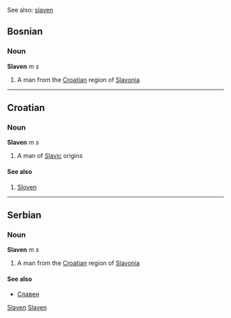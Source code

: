 See also: [[slaven]]

==Bosnian==
===Noun===
'''Slaven''' ''m s''
#A man from the [[Croatian]] region of [[Slavonia]]
[[Category:Bosnian proper nouns|Slaven]]
----

==Croatian==
===Noun===
'''Slaven''' ''m s''
#A man of [[Slavic]] origins
====See also====
#[[Sloven]]
----

==Serbian==
===Noun===
'''Slaven''' ''m s''
#A man from the [[Croatian]] region of [[Slavonia]]
====See also====
*[[Славен]]
[[Category:Serbian proper nouns|Slaven]]